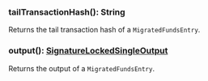 ### tailTransactionHash(): String

Returns the tail transaction hash of a `MigratedFundsEntry`.

### output(): [SignatureLockedSingleOutput](#signaturelockedsingleoutput)

Returns the output of a `MigratedFundsEntry`.
